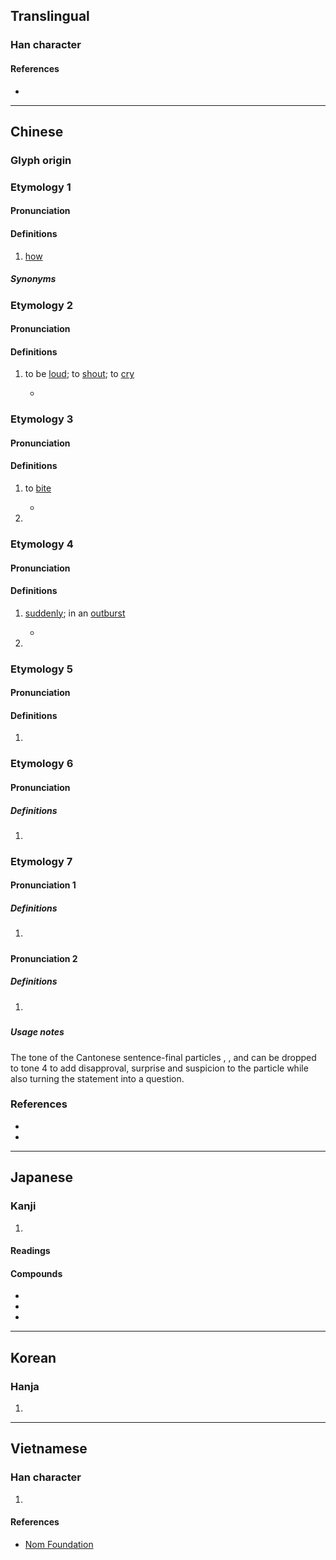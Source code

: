 {{also|昨}}
{{character info}}
==Translingual==

===Han character===
{{Han char|rn=30|rad=口|as=05|sn=8|four=68011|canj=ROS,RHS|ids=⿰口乍}}

====References====
* {{Han ref|kx=0184.160|dkj=03488|dj=0404.010|hdz=10601.090|uh=548B|ud=21643|bh=A951|bd=43345}}

----

==Chinese==

===Glyph origin===
{{Han etym}}

===Etymology 1===
{{zh-forms|alt=𠷿,咱,囃}}
{{rfe|zh|Fusion of {{zh-l|怎麼}}?}}

====Pronunciation====
{{zh-pron
|m=zǎ
|m-s=za2
|dg=за2
|c=zaa2
|h=pfs=
|md=
|mn=
|w=
|ma=zh-za.ogg
|cat=pron
}}

====Definitions====
{{zh-hanzi}}

# {{lb|zh|dialectal}} [[how]]

=====Synonyms=====
{{zh-dial|怎麼}}

===Etymology 2===
{{zh-forms|alt=唶}}

====Pronunciation====
{{zh-pron
|m=zé
|c=zaa3
|mc=3
|oc=3
|cat=v
}}

====Definitions====
{{zh-hanzi}}

# {{lb|zh|obsolete}} to be [[loud]]; to [[shout]]; to [[cry]]
#* {{zh-x|蓋 ^越-人 美 蠃{luó}-蚌 而 簡 太牢，鄙-夫 樂 咋{zé}-唶{jiè} 而 怪 《^韶》《^濩》。|(One is reminded that) the Yue, being fond of snails and clams, deem the prime beef from sacrificial cattle inferior, and that the uncultivated barbarians, loving '''to howl''' and sigh loudly, take a dim view of the elegance in the ''Shao'' and ''Huo''.|CL|ref={{post|73 {{BCE}}|short=yes}} Huan Kuan ({{w2|zh|桓寬}}) (editor). ''{{w|Discourses on Salt and Iron}}'' ({{lang|zh|《鹽鐵論》}})}}

===Etymology 3===
{{zh-forms}}

====Pronunciation====
{{zh-pron
|m=zé
|c=zaak6,zaak3,zaa3
|mc=2
|oc=2
|cat=v
}}

====Definitions====
{{zh-hanzi}}

# {{lb|zh|obsolete}} to [[bite]]
#* {{zh-x|猶 是 觀 之，譬 由 鼩鼱\鼱鼩 之 襲 狗，孤-豚 之 咋{zé} 虎，至 則 靡{mí} 耳，何 功 之 有？|Looking at it from this point of view, I should compare you to<br>A shrew attacking a dog,<br>A lone piglet '''snapping at''' a tiger,<br>Striking, only to be crushed themselves:<br>What merit is to be gained from that?|CL|ref={{circa2|2nd century {{BCE}}|short=yes}}, {{w|Dongfang Shuo}} ({{w2|zh|東方朔}}), ''Replies to a Guest's Objections'' ({{lang|zh|《答客難》}}). English text based on the free-verse translation by Dominik Declercq.}}
# {{zh-used in|㕭咋}}

===Etymology 4===
{{zh-forms}}

====Pronunciation====
{{zh-pron
|m=zhà
|c=zaa3
|mc=1
|oc=1
|cat=adv,v
}}

====Definitions====
{{zh-hanzi}}

# {{lb|zh|obsolete|ideophonic|of [[speech]]}} [[suddenly]]; in an [[outburst]]
#* {{zh-x|桓-子 咋{zhà} 謂 ^林 ^楚 曰：「而{ěr} 先 皆 ^季-氏 之 良 也，爾 以 是 繼 之？」|Lord Huan (of Ji), '''in a sudden''', burst out to Lin Chu: "Your forebears have always served the Ji loyally. Is this how you carry on their tradition?"|ref=Zuozhuan}}
# {{zh-alt-form|炸|to [[burst]]; to [[explode]]; to [[infuriate]]}}

===Etymology 5===
{{zh-forms}}

====Pronunciation====
{{zh-pron
|m=zhà
|c=zaa6,zaa3
|cat=adv
}}

====Definitions====
{{zh-hanzi}}

# {{zh-alt-form|乍|[[suddenly]]}}

===Etymology 6===
{{zh-forms|alt=囃}}

====Pronunciation====
{{zh-pron
|m=zhā
|m-s=za1
|c=zaa1,zaa3
|cat=
}}

=====Definitions=====
{{zh-hanzi}}

# {{zh-only|咋呼}}

===Etymology 7===
{{zh-forms}}

====Pronunciation 1====
{{zh-pron
|c=zaa3
|cat=part
}}

=====Definitions=====
{{zh-hanzi}}

# {{lb|zh|Cantonese}} {{contraction of|zh|[[啫]][[呀]]|tr=ze1 aa3}}
#: {{zh-x|仲有 三 個 咋。|'''Only''' have three left.|C}}

====Pronunciation 2====
{{zh-pron
|c=zaa4
|cat=part
}}

=====Definitions=====
{{zh-hanzi}}

# {{n-g|Sentence-final particle expressing surprise and suspicion.}}
#: {{zh-x|仲有 三 個 咋{zaa4}？|'''Only''' have three left?|C}}

=====Usage notes=====
The tone of the Cantonese sentence-final particles {{zh-l|呀|tr=aa3}}, {{zh-l|喇|tr=laa3}}, {{zh-l|㗎|tr=gaa3}} and {{zh-l|咋|tr=zaa3}} can be dropped to tone 4 to add disapproval, surprise and suspicion to the particle while also turning the statement into a question.

===References===
* {{R:twedu|A00560}}
* {{R:yue:Hanzi}}

{{zh-cat|Elementary}}

----

==Japanese==

===Kanji===
{{ja-kanji|grade=|rs=口05}}

# {{rfdef|ja|sort=口05}}

====Readings====
{{ja-readings
|goon=しゃ, しゃく
|kanon=さ, さく
|kun=か-む, く-う<く-ふ, く-らう<く-らふ
}}

====Compounds====
* {{ja-r|大山%咋%神|^おおやま%くい の%^ かみ}}
* {{ja-r|羽%咋|^は%くい}}
* {{ja-r|真魚%咋|まな%ぐい}}

----

==Korean==

===Hanja===
{{ko-hanja|hangeul=사}}

# {{rfdef|ko|sort=口05}}

----

==Vietnamese==

===Han character===
{{vi-hantu|rs=口05|[[chạ]], [[chá]], [[chách]], [[cha]]}}

# {{rfdef|vi|sort=口05}}

====References====
* [http://nomfoundation.org/common/nom_details.php?codepoint=548B Nom Foundation]